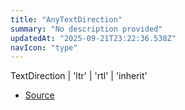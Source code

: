 ```yaml
---
title: "AnyTextDirection"
summary: "No description provided"
updatedAt: "2025-09-21T23:22:36.538Z"
navIcon: "type"
---
```



TextDirection \| 'ltr' \| 'rtl' \| 'inherit'

- [Source](https://github.com/NMMTY/LazyCanvas/blob/ba4be40168e49b0348ae523995fc10eec8149d6c/packages/lazycanvas/src/types/types.d.ts#L54)